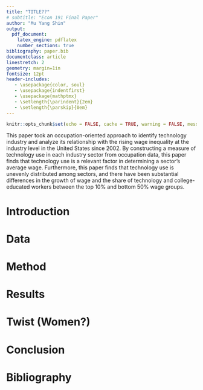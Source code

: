 ```yaml
---
title: "TITLE??"
# subtitle: "Econ 191 Final Paper"
author: "Mu Yang Shin"
output: 
  pdf_document:
    latex_engine: pdflatex
    number_sections: true
bibliography: paper.bib
documentclass: article
linestretch: 2
geometry: margin=1in
fontsize: 12pt
header-includes:
   - \usepackage{color, soul}
   - \usepackage{indentfirst}
   - \usepackage{mathptmx}
   - \setlength{\parindent}{2em}
   - \setlength{\parskip}{0em}
---
```

<!-- nocite: |  -->
<!--   @piketty_distributional_2016 -->
```r
knitr::opts_chunk$set(echo = FALSE, cache = TRUE, warning = FALSE, message = FALSE)


```

\bigskip

\begin{center}
\textbf{ABSTRACT}
\end{center}

\begingroup\setlength{\parindent}{0em}
<!-- \setlength{\leftskip}{4em} -->
This paper took an occupation-oriented approach to identify technology industry and analyze its relationship with the rising wage inequality at the industry level in the United States since 2002. By constructing a measure of technology use in each industry sector from occupation data, this paper finds that technology use is a relevant factor in determining a sector's average wage. Furthermore, this paper finds that technology use is unevenly distributed among sectors, and there have been substantial differences in the growth of wage and the share of technology and college-educated workers between the top 10% and bottom 50% wage groups.
\endgroup

\newpage
# Introduction
<!-- (1) motivate your research question,  -->
<!-- (2) clearly state the question,  -->
<!-- (3) briefly outline how you will endeavor to answer the question,  -->
<!-- (4) present your key results, and  -->
<!-- (5) give a roadmap of the rest of the paper -->

<!-- Lit Review -->
<!-- What is known -->
<!-- What types of methods have people used -->

# Data
<!-- WAGE -->
<!-- FIG: Wage inequality: ACES and ORG - use Std, 90-10s, Gini (consistent set) -->

<!-- TECH -->
<!-- OCCUPATION APPROACH -->
<!-- TABLE: 4 Definitions of tech occupations - maybe appendix? -->

<!-- FIG: Share of tech workers over time: ACES and ORG -->

<!-- INDUSTRY APPROACH -->
<!-- TABLE: High-tech and low-tech industry sectors -->

<!-- FIG: Number of workers in high-tech and low-tech industry sectors: weighted mean/dichotomous from QCEW -->

<!-- FIG: High-tech Share of wage/salary: weighted mean/dichotomous from QCEW  -->

<!-- FIG: Share of tech industry workers over time: weighted mean/dichotomous ACES and ORG -->

# Method

# Results

# Twist (Women?)

# Conclusion
<!-- 1 Paragraph + Future Research -->


# Bibliography